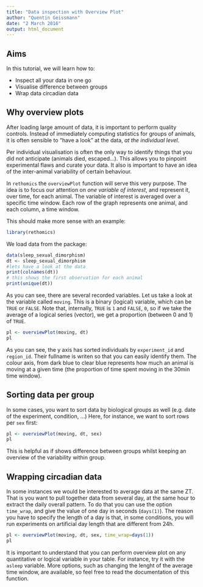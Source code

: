 ```yaml
---
title: "Data inspection with Overview Plot"
author: "Quentin Geissmann"
date: "2 March 2016"
output: html_document
---
```



Aims
----- 

In this tutorial, we will learn how to:

* Inspect all your data in one go
* Visualise difference between groups
* Wrap data circadian data

Why overview plots
----------------------------------------
After loading large amount of data, it is important to perform quality controls.
Instead of immediately computing statistics for groups of animals, it is often sensible to "have a look" at the data, *at the individual level*.

Per individual visualisation is often the only way to identify things that you did not anticipate (animals died, escaped...).
This allows you to pinpoint experimental flaws and curate your data.
It also is important to have an idea of the inter-animal variability of certain behaviour.

In `rethomics` the `overviewPlot` function will serve this very purpose.
The idea is to focus our attention on *one variable of interest*, and represent it, over time, for each animal.
The variable of interest is averaged over a specific time window. Each row of the graph represents one animal, and each column, a time window.

This should make more sense with an example:



```r
library(rethomics)
```

We load data from the package:

```r
data(sleep_sexual_dimorphism)
dt <- sleep_sexual_dimorphism
#lets have a look at the data
print(colnames(dt))
# this shows the first observation for each animal
print(unique(dt))
```

As you can see, there are several recorded variables.
Let us take a look at the variable called `moving`. This is a binary (logical) variable, which can be `TRUE` or `FALSE`.
Note that, internally, `TRUE` is `1` and `FALSE`, `0`, so if we take the average of a logical series (vector), we get a proportion (between 0 and 1) of `TRUE`.


```r
pl <- overviewPlot(moving, dt)
pl
```

As you can see, the y axis has sorted individuals by `experiment_id` and `region_id`.
Their fullname is writen so that you can easily identify them.
The colour axis, from dark blue to clear blue represents how much an animal is moving at a given time (the proportion of time spent moving in the 30min time window).



Sorting data per group
--------------------------------

In some cases, you want to sort data by biological groups as well (e.g. date of the experiment, condition, ...)
Here, for instance, we want to sort rows per `sex` first:

```r
pl <- overviewPlot(moving, dt, sex)
pl
```

This is helpful as if shows difference between groups whilst keeping an overview of the variability within group.

Wrapping circadian data
-----------------------------------

In some instances we would be interested to average data at the same ZT. That is you want to pull together data from several day, at the same hour to extract the daily overall pattern.
To do that you can use the option `time_wrap`, and give the value of one day in seconds (`days(1)`).
The reason you have to specify the length of a day is that, in some conditions, you will run experiments on artificial day length that are different from 24h.

```r
pl <- overviewPlot(moving, dt, sex, time_wrap=days(1))
pl
```

It is important to understand that you can perform overview plot on any quantitative or logical variable in your table.
For instance, try it with the `asleep` variable.
More options, such as changing the lenght of the average time window, are available, so feel free to read the documentation of this function.
